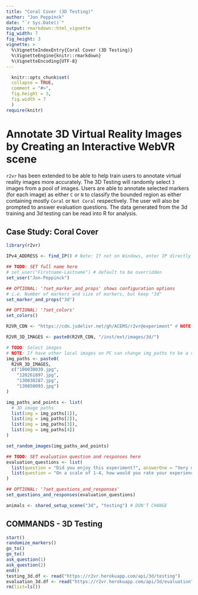 ```yaml
---
title: "Coral Cover (3D Testing)"
author: "Jon Peppinck"
date: "`r Sys.Date()`"
output: rmarkdown::html_vignette
fig_width: 7
fig_height: 3
vignette: >
  %\VignetteIndexEntry{Coral Cover (3D Testing)}
  %\VignetteEngine{knitr::rmarkdown}
  %\VignetteEncoding{UTF-8}
---
```

  
```r
  knitr::opts_chunk$set(
  collapse = TRUE,
  comment = "#>",
  fig.height = 3,
  fig.width = 7
  )
require(knitr)
```
  
# Annotate 3D Virtual Reality Images by Creating an Interactive WebVR scene

`r2vr` has been extended to be able to help train users to annotate virtual reality images more accurately. The 3D Testing will randomly select `3` images from a pool of images. Users are able to annotate selected markers (for each image) as either `C` or `N` to classify the bounded region as either containing mostly `Coral` or `Not Coral` respectively. The user will also be prompted to answer evaluation questions. The data generated from the 3d training and 3d testing can be read into R for analysis.

## Case Study: Coral Cover

```r
library(r2vr)

IPv4_ADDRESS <- find_IP() # Note: If not on Windows, enter IP directly

## TODO: SET full name here
# set_user("Firstname-Lastname") # default to be overridden
set_user("Jon-Peppinck")

## OPTIONAL: '?set_marker_and_props' shows configuration options
# i.e. Number of markers and size of markers, but keep "3d"
set_marker_and_props("3d") 

## OPTIONAL: '?set_colors'
set_colors()

R2VR_CDN <- "https://cdn.jsdelivr.net/gh/ACEMS/r2vr@experiment" # NOTE: Subject to change

R2VR_3D_IMAGES <- paste0(R2VR_CDN, "/inst/ext/images/3d/")

# TODO: Select images
# NOTE: If have other local images on PC can change img_paths to be a vector of relative file location for the current working directory
img_paths <- paste0(
  R2VR_3D_IMAGES,
  c("100030039.jpg",
    "120261897.jpg",
    "130030287.jpg",
    "130050093.jpg")
)

img_paths_and_points <- list(
  # 3D image paths
  list(img = img_paths[1]),
  list(img = img_paths[2]),
  list(img = img_paths[3]),
  list(img = img_paths[4])
)

set_random_images(img_paths_and_points)

## TODO: SET evaluation question and responses here
evaluation_questions <- list(
  list(question = "Did you enjoy this experiment?", answerOne = "Very much", answerTwo = "Yes", answerThree = "A little", answerFour = "No"),
  list(question = "On a scale of 1-4, how would you rate your experience?", answerOne = "1", answerTwo = "2", answerThree = "3", answerFour = "4")
)

## OPTIONAL: '?set_questions_and_responses'
set_questions_and_responses(evaluation_questions)

animals <- shared_setup_scene("3d", "testing") # DON'T CHANGE
```

## COMMANDS - 3D Testing

```r
start()
randomize_markers()
go_to()
go_to()
ask_question(1)
ask_question(2)
end()
testing_3d.df <- read("https://r2vr.herokuapp.com/api/3d/testing")
evaluation_3d.df <- read("https://r2vr.herokuapp.com/api/3d/evaluation")
rm(list=ls())
```
